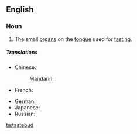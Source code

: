 ==English==
{{wikipedia}}

===Noun===
{{en-noun}}
# The small [[organ]]s on the [[tongue]] used for [[tasting]].

=====Translations=====
{{trans-top|a small organ on the tongue used for tasting}}
* Chinese:
*: Mandarin: {{t|zh|味蕾|tr=wèilěi|sc=Hani}}
* French: {{t|fr|papille|f}}
{{trans-mid}}
* German: {{t|de|Geschmacksknospe|f}}
* Japanese: {{t|ja|味蕾|tr=みらい, mirai|sc=Jpan}}
* Russian: {{t|ru|вкусовой сосочек|m|tr=vkusovój sosóček|sc=Cyrl}}
{{trans-bottom}}

[[ta:tastebud]]